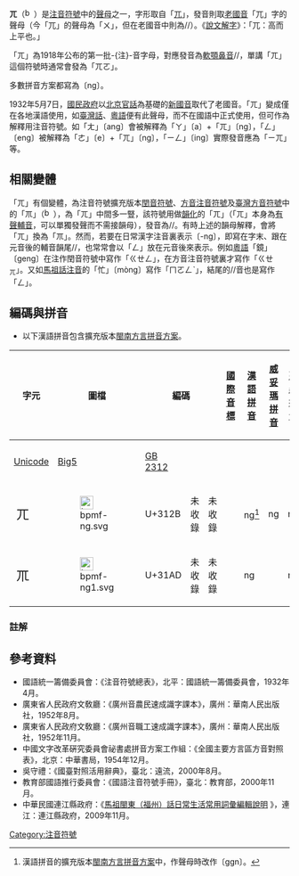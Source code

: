 {{Not|π}}
{{注音符號|right|ㄫ}}
'''ㄫ'''（[[Image:bpmf-ng.svg|16px]]）是[[注音符號|注音符號]]中的[[聲母|聲母]]之一，字形取自「[[Wikt:兀|兀]]」，發音則取[[老國音|老國音]]「兀」字的聲母（今「兀」的聲母為「ㄨ」，但在老國音中則為/{{IPA|ŋ}}/）。《[[說文解字|說文解字]]》：「兀：高而上平也。」

「ㄫ」為1918年公布的第一批-{注}-音字母，對應發音為[[軟顎鼻音|軟顎鼻音]]/{{IPA|ŋ}}/，單講「ㄫ」這個符號時通常會發為「ㄫㄛ」。

多數拼音方案都寫為〔ng〕。

1932年5月7日，[[國民政府|國民政府]]以[[北京官話|北京官話]]為基礎的[[中華民國國語|新國音]]取代了老國音。「ㄫ」變成僅在各地漢語使用，如[[臺灣話|臺灣話]]、[[粵語|粵語]]便有此聲母，而不在國語中正式使用，但可作為解釋用注音符號。如「ㄤ」〔ang〕會被解釋為「ㄚ」〔a〕+「ㄫ」〔ng〕，「ㄥ」〔eng〕被解釋為「ㄜ」〔e〕+「ㄫ」〔ng〕，「ㄧㄥ」〔ing〕實際發音應為「ㄧㄫ」等。

== 相關變體 ==
「ㄫ」有個變體，為注音符號擴充版本[[閏音符號|閏音符號]]、[[方音注音符號|方音注音符號]]及[[臺灣方音符號|臺灣方音符號]]中的「ㆭ」（[[Image:bpmf-ng1.svg|16px]]），為「ㄫ」中間多一豎，該符號用做[[韻化|韻化]]的「ㄫ」（「ㄫ」本身為[[濁音|有聲輔音]]，可以單獨發聲而不需接韻母），發音為/{{IPA|ŋ̍}}/。有時上述的韻母解釋，會將「ㄫ」換為「ㆭ」。然而，若要在日常漢字注音裏表示〔-ng〕，即寫在字末、跟在元音後的輔音韻尾/{{IPA|ŋ}}/，也常常會以「ㄥ」放在元音後來表示。例如[[粵語|粵語]]「鏡」〔geng〕在注作閏音符號中寫作「ㄍㄝㄥ」，在方音注音符號裏才寫作「ㄍㄝ<sub>ㄫ</sub>」。又如[[馬祖閩東_(福州)_話注音符號|馬祖話注音]]的「忙」〔mòng〕寫作「ㄇㄛㄥˋ」，結尾的/{{IPA|ŋ}}/音也是寫作「ㄥ」。

== 編碼與拼音 ==
*以下漢語拼音包含擴充版本[[閩南方言拼音方案|閩南方言拼音方案]]。
{| class="wikitable" style="text-align:center;"
!width="5%" rowspan=2|字元||width="5%" rowspan=2|圖檔||colspan=3|編碼||rowspan=2|[[國際音標|國際音標]]||rowspan=2|[[漢語拼音|漢語拼音]]||rowspan=2|[[威妥瑪拼音|威妥瑪拼音]]||rowspan=2|[[臺羅拼音|臺羅拼音]]||rowspan=2|[[通用拼音|通用拼音]]||rowspan=2|[[粵拼|粵拼]]||rowspan=2|[[馬拼|馬拼]]||rowspan=2|[[黔东苗文|拉丁苗文]]
|-
![[Unicode|Unicode]]||[[Big5|Big5]]||[[GB_2312|GB 2312]]
|-
|style="font-size:150%;"|ㄫ||[[Image:bpmf-ng.svg|24px]]||U+312B||未收錄||未收錄||{{IPA|ŋ}}||ng<ref>漢語拼音的擴充版本[[閩南方言拼音方案|閩南方言拼音方案]]中，作聲母時改作〔ggn〕。</ref>||ng||ng||ng||ng||ng||ng
|-
|style="font-size:150%;"|ㆭ||[[Image:bpmf-ng1.svg|24px]]||U+31AD||未收錄||未收錄||{{IPA|ŋ̍}}||ng|| ||ng||ng||ng||
|}
===註解===
{{reflist}}

== 參考資料 ==
*國語統一籌備委員會：《注音符號總表》，北平：國語統一籌備委員會，1932年4月。
*廣東省人民政府文敎廳：《廣州音農民速成識字課本》，廣州：華南人民出版社，1952年8月。
*廣東省人民政府文敎廳：《廣州音職工速成識字課本》，廣州：華南人民出版社，1952年11月。
*中國文字改革硏究委員會祕書處拼音方案工作組：《全國主要方言區方音對照表》，北京：中華書局，1954年12月。
*吳守禮：《國臺對照活用辭典》，臺北：遠流，2000年8月。
*教育部國語推行委員會：《國語注音符號手冊》，臺北：教育部，2000年11月。
*中華民國連江縣政府：《[http://www.matsudialect.org/1000/index.html 馬祖閩東（福州）話日常生活常用詞彙編輯說明] {{Wayback|url=http://www.matsudialect.org/1000/index.html |date=20190123145351 }}》，連江：連江縣政府，2009年11月。
[[Category:注音符號|Category:注音符號]]